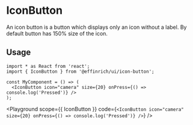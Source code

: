 


# IconButton

An icon button is a button which displays only an icon without a label. By default button has 150% size of the icon.

## Usage

```tsx
import * as React from 'react';
import { IconButton } from '@effinrich/ui/icon-button';

const MyComponent = () => (
  <IconButton icon="camera" size={20} onPress={() => console.log('Pressed')} />
);
```

<Playground
  scope={{ IconButton }}
  code={`
<IconButton
  icon="camera"
  size={20}
  onPress={() => console.log('Pressed')}
/>
`}
/>
